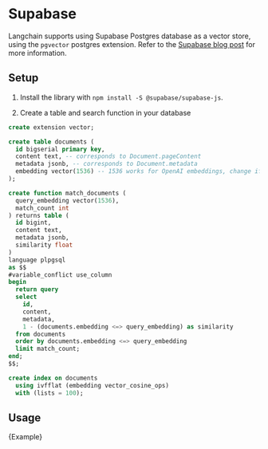 # Supabase

Langchain supports using Supabase Postgres database as a vector store, using the `pgvector` postgres extension. Refer to the [Supabase blog post](https://supabase.com/blog/openai-embeddings-postgres-vector) for more information.

## Setup

1. Install the library with `npm install -S @supabase/supabase-js`.

2. Create a table and search function in your database

```sql
create extension vector;

create table documents (
  id bigserial primary key,
  content text, -- corresponds to Document.pageContent
  metadata jsonb, -- corresponds to Document.metadata
  embedding vector(1536) -- 1536 works for OpenAI embeddings, change if needed
);

create function match_documents (
  query_embedding vector(1536),
  match_count int
) returns table (
  id bigint,
  content text,
  metadata jsonb,
  similarity float
)
language plpgsql
as $$
#variable_conflict use_column
begin
  return query
  select
    id,
    content,
    metadata,
    1 - (documents.embedding <=> query_embedding) as similarity
  from documents
  order by documents.embedding <=> query_embedding
  limit match_count;
end;
$$;

create index on documents
  using ivfflat (embedding vector_cosine_ops)
  with (lists = 100);
```

## Usage


<CodeBlock language="typescript">{Example}</CodeBlock>
